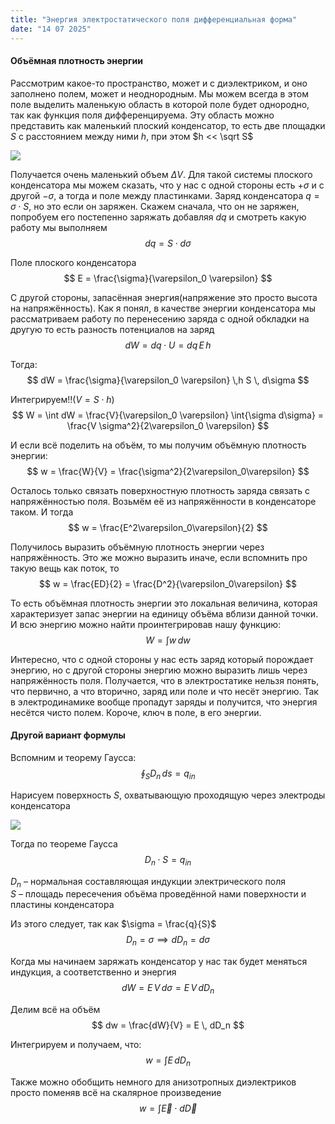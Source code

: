 ```yaml
---
title: "Энергия электростатического поля дифференциальная форма"
date: "14 07 2025"
---
```


#### Объёмная плотность энергии

Рассмотрим какое-то пространство, может и с диэлектриком, и оно заполнено полем, может и неоднородным. Мы можем всегда в этом поле выделить маленькую область в которой поле будет однородно, так как функция поля дифференцируема. Эту область можно представить как маленький плоский конденсатор, то есть две площадки $S$ с расстоянием между ними $h$, при этом $h << \sqrt S$

![](P10_ElStatEngDiffform/1.png){fig-align="center"}

Получается очень маленький объем $\Delta V$. Для такой системы плоского конденсатора мы можем сказать, что у нас с одной стороны есть $+ \sigma$ и с другой $- \sigma$, а тогда и поле между пластинками. Заряд конденсатора $q = \sigma \cdot S$, но это если он заряжен. Скажем сначала, что он не заряжен, попробуем его постепенно заряжать добавляя $dq$ и смотреть какую работу мы выполняем
$$
dq = S \cdot d\sigma
$$

Поле плоского конденсатора
$$
E = \frac{\sigma}{\varepsilon_0 \varepsilon}
$$

С другой стороны, запасённая энергия(напряжение это просто высота на напряжённость). Как я понял, в качестве энергии конденсатора мы рассматриваем работу по перенесению заряда с одной обкладки на другую то есть разность потенциалов на заряд
$$
dW = dq \cdot U = dq \,E \,h
$$

Тогда:
$$
dW = \frac{\sigma}{\varepsilon_0 \varepsilon} \,h S \, d\sigma
$$

Интегрируем!!($V = S\cdot h$)
$$
W = \int dW = \frac{V}{\varepsilon_0 \varepsilon} \int{\sigma d\sigma} = \frac{V \sigma^2}{2\varepsilon_0 \varepsilon}
$$

И если всё поделить на объём, то мы получим объёмную плотность энергии:
$$
w = \frac{W}{V} = \frac{\sigma^2}{2\varepsilon_0\varepsilon}
$$

Осталось только связать поверхностную плотность заряда связать с напряжённостью поля. Возьмём её из напряжённости в конденсаторе таком. И тогда
$$
w = \frac{E^2\varepsilon_0\varepsilon}{2}
$$

Получилось выразить объёмную плотность энергии через напряжённость. Это же можно выразить иначе, если вспомнить про такую вещь как поток, то
$$
w = \frac{ED}{2} = \frac{D^2}{\varepsilon_0\varepsilon}
$$

То есть объёмная плотность энергии это локальная величина, которая характеризует запас энергии на единицу объёма вблизи данной точки. И всю энергию можно найти проинтегрировав нашу функцию:
$$
W = \int{w \, dw}
$$

Интересно, что с одной стороны у нас есть заряд который порождает энергию, но с другой стороны энергию можно выразить лишь через напряжённость поля. Получается, что в электростатике нельзя понять, что первично, а что вторично, заряд или поле и что несёт энергию. Так в электродинамике вообще пропадут заряды и получится, что энергия несётся чисто полем. Короче, ключ в поле, в его энергии.   


#### Другой вариант формулы

Вспомним и теорему Гаусса:
$$
\oint_S {D_n \,ds} = q_{in}
$$

Нарисуем поверхность $S$, охватывающую проходящую через электроды конденсатора

![](P10_ElStatEngDiffform/2.png)

::: {layout-ncol="2"}
Тогда по теореме Гаусса
$$
D_n \cdot S = q_{in}
$$

$D_n$ -- нормальная составляющая индукции электрического поля\
$S$ -- площадь пересечения объёма проведённой нами поверхности и пластины конденсатора
:::

Из этого следует, так как $\sigma = \frac{q}{S}$
$$
D_n = \sigma \implies dD_n = d\sigma
$$

Когда мы начинаем заряжать конденсатор у нас так будет меняться индукция, а соответственно и энергия
$$
dW = E \, V\,d\sigma = E \, V\,dD_n
$$

Делим всё на объём
$$
dw = \frac{dW}{V} = E \, dD_n
$$

Интегрируем и получаем, что:
$$
w = \int{E \, dD_n}
$$

Также можно обобщить немного для анизотропных диэлектриков просто поменяв всё на скалярное произведение
$$
w = \int{\vec E \cdot  d \vec D}
$$
